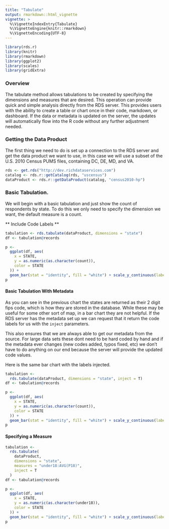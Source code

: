 ```yaml
---
title: "Tabulate"
output: rmarkdown::html_vignette
vignette: >
  %\VignetteIndexEntry{Tabulate}
  %\VignetteEngine{knitr::rmarkdown}
  %\VignetteEncoding{UTF-8}
---
```


<style>
  table {
     width: 100%;
  }
  
  th, td {
    font-size: 8pt;
  }
</style>

```r
library(rds.r)
library(knitr)
library(rmarkdown)
library(ggplot2)
library(scales)
library(gridExtra)
```
### Overview 

The tabulate method allows tabulations to be created by specifying the dimensions and measures that are desired. This operation can provide quick and simple analysis directly from the RDS server. This provides users with the ability to create a table or chart once in their code, markdown, or dashboard. If the data or metadata is updated on the server, the updates will automatically flow into the R code without any further adjustment needed. 

### Getting the Data Product

The first thing we need to do is set up a connection to the RDS server and get the data product we want to use, in this case we will use a subset of the U.S. 2010 Census PUMS files, containing DC, DE, MD, and VA.

```r
rds <- get.rds("http://dev.richdataservices.com")
catalog <- rds.r::getCatalog(rds, "uscensus")
dataProduct <- rds.r::getDataProduct(catalog, "census2010-hp")
```

### Basic Tabulation. 

We will begin with a basic tabulation and just show the count of respondents by state. To do this we only need to specify the dimension we want, the default measure is a count.

** Include Code Labels **

```r
tabulation <- rds.tabulate(dataProduct, dimensions = "state")
df <- tabulation@records

p <-
  ggplot(df, aes(
    x = STATE,
    y = as.numeric(as.character(count)),
    color = STATE
  )) +
  geom_bar(stat = "identity", fill = "white") + scale_y_continuous(labels = comma) + xlab("State") + ylab("Count")
p
```

#### Basic Tabulation With Metadata

As you can see in the previous chart the states are returned as their 2 digit fips code, which is how they are stored in the database. While these may be useful for some other sort of map, in a bar chart they are not helpful. If the RDS server has the metadata set up we can request that it return the code labels for us with the `inject` parameters. 

This also ensures that we are always able to get our metadata from the source. For large data sets these dont need to be hard coded by hand and if the metadata ever changes (new codes added, typos fixed, etc) we don't have to do anything on our end because the server will provide the updated code values. 

Here is the same bar chart with the labels injected. 

```r
tabulation <-
  rds.tabulate(dataProduct, dimensions = "state", inject = T)
df <- tabulation@records

p <-
  ggplot(df, aes(
    x = STATE,
    y = as.numeric(as.character(count)),
    color = STATE
  )) +
  geom_bar(stat = "identity", fill = "white") + scale_y_continuous(labels = comma) + xlab("State") + ylab("Count")
p
```

#### Specifying a Measure


```r
tabulation <-
  rds.tabulate(
    dataProduct,
    dimensions = "state",
    measures = "under18:AVG(P18)",
    inject = T
  )
df <- tabulation@records

p <-
  ggplot(df, aes(
    x = STATE,
    y = as.numeric(as.character(under18)),
    color = STATE
  )) +
  geom_bar(stat = "identity", fill = "white") + scale_y_continuous(labels = comma) + xlab("State") + ylab("Count")
p
```
